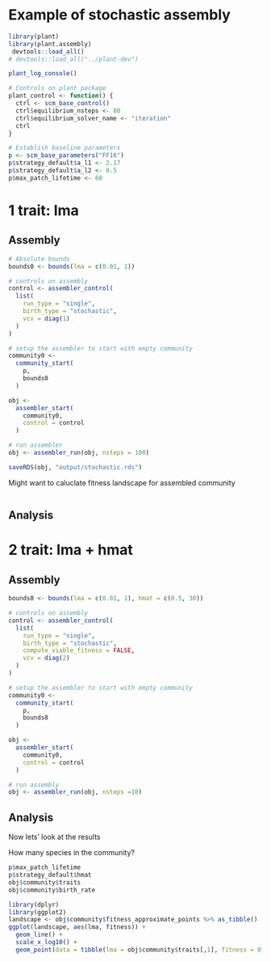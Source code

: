 
# Example of stochastic assembly

```r
library(plant)
library(plant.assembly)
 devtools::load_all()
# devtools::load_all("../plant-dev")

plant_log_console()

# Controls on plant package
plant_control <- function() {
  ctrl <- scm_base_control()
  ctrl$equilibrium_nsteps <- 80
  ctrl$equilibrium_solver_name <- "iteration"
  ctrl
}

# Establish baseline parameters
p <- scm_base_parameters("FF16")
p$strategy_default$a_l1 <- 2.17
p$strategy_default$a_l2 <- 0.5
p$max_patch_lifetime <- 60

```
# 1 trait: lma

## Assembly

```r

# Absolute bounds
bounds0 <- bounds(lma = c(0.01, 1))

# controls on assembly
control <- assembler_control(
  list(
    run_type = "single",
    birth_type = "stochastic",
    vcv = diag(1)
  )
)

# setup the assembler to start with empty community
community0 <-
  community_start(
    p,
    bounds0
  )

obj <- 
  assembler_start(
    community0, 
    control = control
  )

# run assembler
obj <- assembler_run(obj, nsteps = 100)

saveRDS(obj, "output/stochastic.rds")
```

Might want to caluclate fitness landscape for assembled community

```r

```

## Analysis




# 2 trait: lma + hmat

## Assembly

```r

bounds0 <- bounds(lma = c(0.01, 1), hmat = c(0.5, 30))

# controls on assembly
control <- assembler_control(
  list(
    run_type = "single",
    birth_type = "stochastic",
    compute_viable_fitness = FALSE,
    vcv = diag(2)
  )
)

# setup the assembler to start with empty community
community0 <- 
  community_start(
    p, 
    bounds0
  )

obj <- 
  assembler_start(
    community0, 
    control = control
  )

# run assembly
obj <- assembler_run(obj, nsteps =10)
```

## Analysis


Now lets' look at the results

How many species in the community?
```r
p$max_patch_lifetime
p$strategy_default$hmat
obj$community$traits
obj$community$birth_rate
```

```r
library(dplyr)
library(ggplot2)
landscape <- obj$community$fitness_approximate_points %>% as_tibble()
ggplot(landscape, aes(lma, fitness)) + 
  geom_line() +
  scale_x_log10() +
  geom_point(data = tibble(lma = obj$community$traits[,1], fitness = 0), col="red")
```

